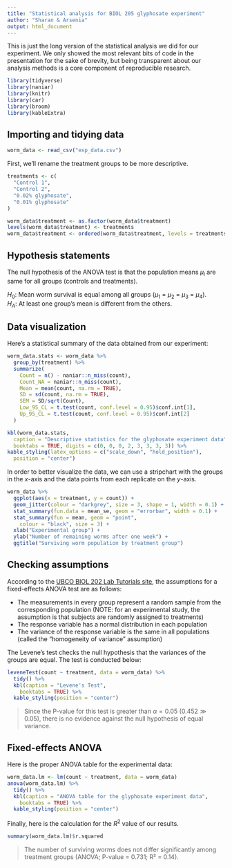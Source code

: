 ```yaml
---
title: "Statistical analysis for BIOL 205 glyphosate experiment"
author: "Sharan & Arsenia"
output: html_document
---
```


This is just the long version of the statistical analysis we did for our experiment. We only showed the most relevant bits of code in the presentation for the sake of brevity, but being transparent about our analysis methods is a core component of reproducible research.

```r
library(tidyverse)
library(naniar)
library(knitr)
library(car)
library(broom)
library(kableExtra)
```

## Importing and tidying data

```r
worm_data <- read_csv("exp_data.csv")
```

First, we'll rename the treatment groups to be more descriptive.

```r
treatments <- c(
  "Control 1",
  "Control 2",
  "0.02% glyphosate",
  "0.01% glyphosate"
)

worm_data$treatment <- as.factor(worm_data$treatment)
levels(worm_data$treatment) <- treatments
worm_data$treatment <- ordered(worm_data$treatment, levels = treatments)
```

## Hypothesis statements

The null hypothesis of the ANOVA test is that the population means $\mu_i$ are same for all groups (controls and treatments).

$H_0$: Mean worm survival is equal among all groups ($\mu_1$ = $\mu_2$ = $\mu_3$ = $\mu_4$).  
$H_A$: At least one group's mean is different from the others.

## Data visualization

Here's a statistical summary of the data obtained from our experiment:

```r
worm_data.stats <- worm_data %>%
  group_by(treatment) %>%
  summarize(
    Count = n() - naniar::n_miss(count),
    Count_NA = naniar::n_miss(count),
    Mean = mean(count, na.rm = TRUE),
    SD = sd(count, na.rm = TRUE),
    SEM = SD/sqrt(Count),
    Low_95_CL = t.test(count, conf.level = 0.95)$conf.int[1],
    Up_95_CL = t.test(count, conf.level = 0.95)$conf.int[2]
  )

kbl(worm_data.stats,
  caption = "Descriptive statistics for the glyphosate experiment data",
  booktabs = TRUE, digits = c(0, 0, 0, 2, 3, 3, 3, 3)) %>%
kable_styling(latex_options = c("scale_down", "hold_position"),
  position = "center")
```

In order to better visualize the data, we can use a stripchart with the groups in the $x$-axis and the data points from each replicate on the $y$-axis.

```r
worm_data %>%
  ggplot(aes(x = treatment, y = count)) +
  geom_jitter(colour = "darkgrey", size = 3, shape = 1, width = 0.1) +
  stat_summary(fun.data = mean_se, geom = "errorbar", width = 0.1) +
  stat_summary(fun = mean, geom = "point",
    colour = "black", size = 3) +
  xlab("Experimental group") +
  ylab("Number of remaining worms after one week") +
  ggtitle("Surviving worm population by treatment group")
```

## Checking assumptions

According to the [UBCO BIOL 202 Lab Tutorials site](https://ubco-biology.github.io/BIOL202/do-the-anova.html#assump_anova), the assumptions for a fixed-effects ANOVA test are as follows:

* The measurements in every group represent a random sample from the corresponding population (NOTE: for an experimental study, the assumption is that subjects are randomly assigned to treatments)
* The response variable has a normal distribution in each population
* The variance of the response variable is the same in all populations (called the “homogeneity of variance” assumption)

The Levene's test checks the null hypothesis that the variances of the groups are equal. The test is conducted below:

```r
leveneTest(count ~ treatment, data = worm_data) %>%
  tidy() %>%
  kbl(caption = "Levene's Test",
    booktabs = TRUE) %>%
  kable_styling(position = "center")
```

> Since the P-value for this test is greater than $\alpha = 0.05$ ($0.452 \gg 0.05$), there is no evidence against the null hypothesis of equal variance.

## Fixed-effects ANOVA

Here is the proper ANOVA table for the experimental data:

```r
worm_data.lm <- lm(count ~ treatment, data = worm_data)
anova(worm_data.lm) %>%
  tidy() %>%
  kbl(caption = "ANOVA table for the glyphosate experiment data",
    booktabs = TRUE) %>%
  kable_styling(position = "center")
```

Finally, here is the calculation for the $R^2$ value of our results.

```r
summary(worm_data.lm)$r.squared
```

> The number of surviving worms does not differ significantly among treatment groups (ANOVA; P-value = 0.731; R² = 0.14).
